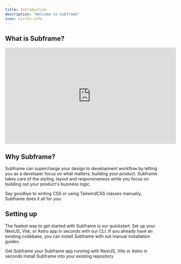 ```yaml
---
title: Introduction
description: "Welcome to Subframe"
icon: circle-info
---
```


## What is Subframe?

<Frame caption="Let our CEO Irvin explain Subframe in two minutes">
  <iframe width="560" height="315" style={{width: "100%", height: "auto", aspectRatio: "16 / 9"}} src="https://www.youtube-nocookie.com/embed/1b3r1aM7p0s?si=ElbjTfJUo5v2sfim" title="YouTube video player" frameborder="0" allow="accelerometer; autoplay; clipboard-write; encrypted-media; gyroscope; picture-in-picture; web-share" referrerpolicy="strict-origin-when-cross-origin" allowfullscreen></iframe>
</Frame>

## Why Subframe?

Subframe can supercharge your design to development workflow by letting you as a developer focus on what matters; building your product. Subframe takes care of the styling, layout and responsiveness while you focus on building out your product's business logic. 

Say goodbye to writing CSS or using TailwindCSS classes manually, Subframe does it all for you.

## Setting up

The fastest way to get started with Subframe is our quickstart. Set up your NextJS, Vite, or Astro app in seconds with our CLI.
If you already have an existing codebase, you can install Subframe with out manual installation guides.

<CardGroup cols={2}>
  <Card
    title="Quickstart"
    icon="rocket"
    href="/for-developers/getting-started/quickstart"
  >
    Get Subframe your Subframe app running with NextJS, Vite or Astro in seconds
  </Card>
  <Card
    title="Manual installation"
    icon="code"
    href="/for-developers/getting-started/framework-guides/vite"
  >
    Install Subframe into your existing repository
  </Card>
</CardGroup>